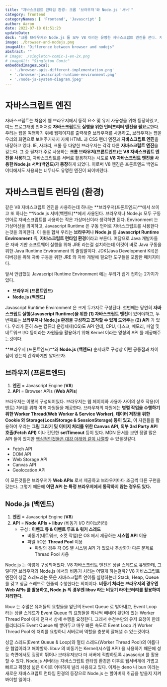 ```yaml
---
title: "자바스크립트 런타임 환경: 크롬 '브라우저'와 Node.js '서버'"
category: frontend
categoryNames: [ 'Frontend', 'Javascript' ]
author: Aaron
date: 2022-07-18 01:51:23
updateDate: 
deck: "크롬 브라우저와 Node.js 둘 모두 V8 이라는 유명한 자바스크립트 엔진을 쓴다. 자바스크립트 엔진을 기반으로 구성된 크롬 브라우저와 Node.js 를 자바스크립트 런타임 환경(Javascript Runtime Environment)라 부른다. 간단하게 말하자면, 자바스크립트 언어를 통해 돌아가는 환경이라는 의미이다. 그럼 차이점이 무엇일까? 크롬 브라우저 환경은 렌더에 관련된 DOM 처리나 AXIOS 와 같은 외부 자원 호출 처리, 이미지 처리 등 브라우저에서 유저가 필요로하는 모든 기능을 Web API 로 추가 제공해주고, Node.js 서버 환경에서는 수많은 요청을 받기위해 이벤트 큐, 이벤트 루프(싱글 스레드)와 함께 워커 스레드 구성을 추가 제공한다."
image: ./browser-and-nodejs.png
imageAlt: "Difference between browser and nodejs"
abstract: ""
# image: ./singleton-comic-1-en-2x.png
# imageAlt: "Singleton Comic"
embeddedImagesLocal:
  - './browser-apis-different-implementation.png'
  - './browser-javascript-runtime-environment.png'
  - './node-js-system-diagram.jpeg'
---
```



# 자바스크립트 엔진

자바스크립트는 처음에 웹 브라우저에서 동적 요소 및 유저 사용성을 위해 등장하였고, 여느 프로그래밍 언어처럼 **자바스크립트도 실행을 위한 인터프리터 엔진을 필요**로한다. 우리는 웹을 여행하기 위해 웹페이지를 출력해줄 브라우저를 사용하고, 브라우저는 웹을 우리의 화면으로 보여주기까지 자체 HTML 과 CSS 렌더 엔진과 **자바스크립트 엔진**을 내장하고 있다. IE, 사파리, 크롬 등 다양한 브라우저는 각각 다른 **자바스크립트 엔진**을 갖는다. 그 중 필자가 주로 사용하는 **크롬 브라우저(프론트엔드)는 V8 자바스크립트 엔진을 사용**하고, 자바스크립트를 서버로 활용하자는 시도로 **V8 자바스크립트 엔진을 사용한 Node.js 서버(백엔드)가 등장**하게 되었다. 이로써 V8 엔진은 프론트엔드 백엔드 어디에서도 사용되는 너무나도 유명한 엔진이 되어버렸다.

# 자바스크립트 런타임 (환경)

같은 V8 자바스크립트 엔진을 사용하는데 하나는 **브라우저(프론트엔드)**에서 쓰이고 또 하나는 **Node.js 서버(백엔드)**에서 사용된다. 브라우저나 Node.js 모두 구동 언어로 자바스크립트를 사용하는 작은 가상머신이라 생각하면 된다. Environment 는 가상머신을 의미하고, Javascript Runtime 은 구동 언어로 자바스크립트를 사용한다는것을 의미한다. 이 둘을 합쳐 우리는 **브라우저**나 **Node.js** 를 **Javascript Runtime Environment** 즉, **자바스크립트 런타임 환경**이라고 부른다. 여담으로 Java 개발자들은 자바 기반 소프트웨어 실행을 위해 JRE 라는걸 설치하는데 이것이 바로 Java 구동을 위한 Java Runtime Environment 의 줄임말이다. JDK(Java Development Kit)은 디버깅을 위해 자바 구동을 위한 JRE 와 자바 개발에 필요한 도구들을 포함한 패키지이다.

앞서 언급했듯 Javascript Runtime Environment 에는 우리가 쉽게 접하는 2가지가 있다.

- **브라우저 (프론트엔드)**
- **Node.js (백엔드)**

Javascript Runtime Environment 은 크게 두가지로 구성된다. 첫번째는 당연히 **자바스크립트 실행(Javascript Runtime)을 위한 (1) 자바스크립트 엔진**이 있어야하고, 두번째로는 **브라우저나 Node.js 환경을 구성하고 조작할 수 있게 도와주는 (2) API** 가 있다. 우리가 흔히 쓰는 컴퓨터 운영체제(OS)도 API 인데, CPU, 디스크, 메모리, 파일 및 네트워크 I/O 등이라는 자원들을 활용하기 위해 Kernel 이라는 명칭의 API 를 제공해주는것이다.

**브라우저 (프론트엔드)**와 **Node.js (백엔드)** 순서대로 구성상 어떤 공통점과 차이점이 있는지 간략하게만 알아보자.

## 브라우저 (프론트엔드)

1. **엔진** = Javascript Engine (**V8**)
2. **API** = Browser APIs (**Web APIs**)

<GatsbyImage
    alt="Browser consist of javascript engine and Web APIs"
    image={getImage(props.localImages[1])}/>

브라우저는 이렇게 구성되어있다. 브라우저는 웹 페이지와 사용자 사이의 상호 작용(이벤트) 처리를 위해 여러 자원들을 제공한다. 브라우저의 자원에는 **병렬 작업을 수행하기 위한 Worker Thread(Web Worker & Service Worker)**, **데이터 저장을 위한 Cookie 와 Storage(LocalStorage & SessionStorage) 등이 있고**, 이 자원들을 활용하여 우리는 **그림 그리기 및 이미지 처리를 위한 Canvas API**, **외부 3rd Party API 호출(Fetch API)** 이나 간단한 **setTimeout** 등이 있다. MDN 문서를 보면 정말 많은 API 들이 있지만 [핵심적인것들은 대강 아래와 같이 나열](https://www.educative.io/answers/what-are-browser-apis)할 수 있을것같다.

- Fetch API
- DOM API
- Web Storage API
- Canvas API
- Geolocation API

이 모든것들은 브라우저가 **Web APIs** 로서 제공하고 브라우저마다 조금씩 다른 구현을 갖는다. 그렇기 때문에 **어떤 API 는 특정 브라우저에서 동작하지 않는 경우도 있다.**

<GatsbyImage
    alt="Browser APIs has different implementation by browser"
    image={getImage(props.localImages[0])}/>

## Node.js (백엔드)

1. **엔진** = Javascript Engine (**V8**)
2. **API** = **Node APIs + libuv** (비동기 I/O 라이브러리)
    - 구성 : **이벤크 큐 & 이벤트 루프 & 워커 스레드**
        - 비동기(네트워크, 소켓 작업)은 OS 에서 제공하는 **시스템 API** 이용
        - 파일 I/O은 **Thread Pool** 이용
          - 파일의 경우 각 OS 별 시스템 API 가 있으나 추상화가 다른 문제로 Thread Pool 사용

<GatsbyImage
  alt="Node.js system diagram"
  image={getImage(props.localImages[2])}
/>

Node.js 는 이렇게 구성되어있다. V8 자바스크립트 엔진은 싱글 스레드로 유명한데, 그렇다면 브라우저와 Node.js 에서의 비동기 처리는 어떻게 하는걸까? V8 자바스크립트 엔진이 싱글 스레드라는 뜻은 자바스크립트 언어를 실행하는데 Stack, Heap, Queue 를 갖고 싱글 스레드로 한줄씩 수행한다는 의미이다. **비동기 처리는 브라우저의 경우엔 Web APIs 를 활용하고, Node.js 의 경우엔 libuv 라는 비동기 라이브러리를 활용하여 처리한다.**

<!-- V8 자바스크립트의 자세한 설명은 본 블로그 글에서 상세하게 설명하므로 참조하면 된다. -->

libuv 는 수많은 유저들의 요청들을 앞단의 Event Queue 로 받아내고, Event Loop 라는 싱글 스레드가 Event Queue 의 요청들을 하나씩 빼네어 뒷단에 있는 Worker Thread Pool 에게 던져서 상세 수행을 요청한다. 그래서 수천수만의 유저 요청이 한데 몰리더라도 Event Queue 에 쌓아두고 매우 빠른 속도로 Event Loop 가 Worker Thread Pool 에 처리를 요청하니 서버로써 역할을 충분히 잘해낼 수 있는것이다.

싱글 스레드(Event Queue & Loop)와 멀티 스레드(Worker Thread Pool)의 아름다운 협업이라고 해야할까. libuv 의 비동기는 Kernel(시스템 API) 을 사용하기 때문에 성능 측면에서도 굉장히 뛰어나 브라우저보다 더 서버에 적합하도록 Javascript 를 활용할 수 있다. Node.js 서버라는 자바스크립트 런타임 환경은 이후로 웹서버계에 가볍고 빠르고 확장성 넓은 아이로 어마하게 널리 사용되고 있다. 이제는 deno 나 bun 이라는 새로운 자바스크립트 런타임 환경의 등장으로 Node.js 는 할아버지 취급을 받을지 지켜봐야할 일이다.

